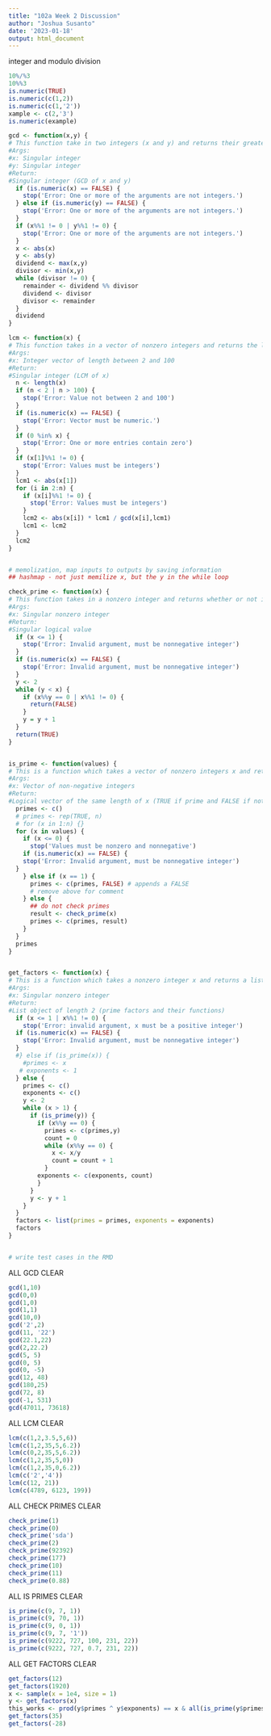 ```yaml
---
title: "102a Week 2 Discussion"
author: "Joshua Susanto"
date: '2023-01-18'
output: html_document
---
```


integer and modulo division
```r
10%/%3
10%%3
is.numeric(TRUE)
is.numeric(c(1,2))
is.numeric(c(1,'2'))
xample <- c(2,'3')
is.numeric(example)
```


```r
gcd <- function(x,y) {
# This function take in two integers (x and y) and returns their greatest common demoninator. This is done using the Euclidean Algorithm.
#Args:
#x: Singular integer
#y: Singular integer
#Return:
#Singular integer (GCD of x and y)
  if (is.numeric(x) == FALSE) {
    stop('Error: One or more of the arguments are not integers.')
  } else if (is.numeric(y) == FALSE) {
    stop('Error: One or more of the arguments are not integers.')
  }
  if (x%%1 != 0 | y%%1 != 0) {
    stop('Error: One or more of the arguments are not integers.')
  }
  x <- abs(x)
  y <- abs(y)
  dividend <- max(x,y)
  divisor <- min(x,y)
  while (divisor != 0) {
    remainder <- dividend %% divisor
    dividend <- divisor
    divisor <- remainder
  }
  dividend
}

lcm <- function(x) {
# This function takes in a vector of nonzero integers and returns the least common multiple of the integers. It does so by utilizing the gcd() function defined above.
#Args:
#x: Integer vector of length between 2 and 100
#Return:
#Singular integer (LCM of x)
  n <- length(x)
  if (n < 2 | n > 100) {
    stop('Error: Value not between 2 and 100')
  }
  if (is.numeric(x) == FALSE) {
    stop('Error: Vector must be numeric.')
  }
  if (0 %in% x) {
    stop('Error: One or more entries contain zero')
  }
  if (x[1]%%1 != 0) {
    stop('Error: Values must be integers')
  }
  lcm1 <- abs(x[1])
  for (i in 2:n) {
    if (x[i]%%1 != 0) {
      stop('Error: Values must be integers')
    }
    lcm2 <- abs(x[i]) * lcm1 / gcd(x[i],lcm1)
    lcm1 <- lcm2
  }
  lcm2
}


# memolization, map inputs to outputs by saving information
## hashmap - not just memilize x, but the y in the while loop

check_prime <- function(x) {
# This function takes in a nonzero integer and returns whether or not it is a prime number through a logical value. This is a helper function used in the function is_prime().
#Args:
#x: Singular nonzero integer
#Return:
#Singular logical value
  if (x <= 1) {
    stop('Error: Invalid argument, must be nonnegative integer')
  }
  if (is.numeric(x) == FALSE) {
    stop('Error: Invalid argument, must be nonnegative integer')
  }
  y <- 2
  while (y < x) {
    if (x%%y == 0 | x%%1 != 0) {
      return(FALSE)
    }
    y = y + 1
  }
  return(TRUE)
}


is_prime <- function(values) {
# This is a function which takes a vector of nonzero integers x and returns a logical vector object. This vector should give a TRUE whenever the corresponding x entry is a prime number and FALSE if not. This function utilizes the helper function check_prime() which returns a logical value depending on whether or not a singular non-negative integer is prime. This function itself is also a helper function for get_factors()
#Args:
#x: Vector of non-negative integers
#Return:
#Logical vector of the same length of x (TRUE if prime and FALSE if not)
  primes <- c()
  # primes <- rep(TRUE, n)
  # for (x in 1:n) {}
  for (x in values) {
    if (x <= 0) {
      stop('Values must be nonzero and nonnegative')
    if (is.numeric(x) == FALSE) {
    stop('Error: Invalid argument, must be nonnegative integer')
  }
    } else if (x == 1) {
      primes <- c(primes, FALSE) # appends a FALSE
      # remove above for comment
    } else {
      ## do not check primes
      result <- check_prime(x)
      primes <- c(primes, result)
    }
  }
  primes
}


get_factors <- function(x) {
# This is a function which takes a nonzero integer x and returns a list object. This list object should contain an entry with a vector of the unique prime factors of x and another with their corresponding exponents. This function utilizes the helper function is_prime() which returns a logical vector depending on whether or not the elements in x are prime.
#Args:
#x: Singular nonzero integer
#Return:
#List object of length 2 (prime factors and their functions)
  if (x <= 1 | x%%1 != 0) {
    stop('Error: invalid argument, x must be a positive integer')
  if (is.numeric(x) == FALSE) {
    stop('Error: Invalid argument, must be nonnegative integer')
  }
  #} else if (is_prime(x)) {
    #primes <- x
   # exponents <- 1
  } else {
    primes <- c()
    exponents <- c()
    y <- 2
    while (x > 1) {
      if (is_prime(y)) {
        if (x%%y == 0) {
          primes <- c(primes,y)
          count = 0
          while (x%%y == 0) {
            x <- x/y
            count = count + 1
          }
        exponents <- c(exponents, count)
        }
      }
      y <- y + 1
    }
  }
  factors <- list(primes = primes, exponents = exponents)
  factors
}


# write test cases in the RMD

```

ALL GCD CLEAR
```r
gcd(1,10)
gcd(0,0)
gcd(1,0)
gcd(1,1)
gcd(10,0)
gcd('2',2)
gcd(11, '22')
gcd(22.1,22)
gcd(2,22.2)
gcd(5, 5)
gcd(0, 5)
gcd(0, -5)
gcd(12, 48)
gcd(180,25) 
gcd(72, 8)
gcd(-1, 531)
gcd(47011, 73618)
```

ALL LCM CLEAR
```r
lcm(c(1,2,3.5,5,6))
lcm(c(1,2,35,5,6.2))
lcm(c(0,2,35,5,6.2))
lcm(c(1,2,35,5,0))
lcm(c(1,2,35,0,6.2))
lcm(c('2','4'))
lcm(c(12, 21))
lcm(c(4789, 6123, 199))
```

ALL CHECK PRIMES CLEAR
```r
check_prime(1)
check_prime(0)
check_prime('sda')
check_prime(2)
check_prime(92392)
check_prime(177)
check_prime(10)
check_prime(11)
check_prime(0.88)
```

ALL IS PRIMES CLEAR
```r
is_prime(c(9, 7, 1))
is_prime(c(9, 70, 1))
is_prime(c(9, 0, 1))
is_prime(c(9, 7, '1'))
is_prime(c(9222, 727, 100, 231, 22))
is_prime(c(9222, 727, 0.7, 231, 22))
```

ALL GET FACTORS CLEAR
```r
get_factors(12)
get_factors(1920)
x <- sample(x = 1e4, size = 1)
y <- get_factors(x)
this_works <- prod(y$primes ^ y$exponents) == x & all(is_prime(y$primes))
get_factors(35)
get_factors(-28)
```

